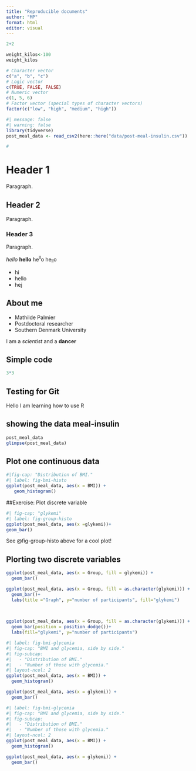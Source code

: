 ```yaml
---
title: "Reproducible documents"
author: "MP"
format: html
editor: visual
---
```


```r
2+2
```

```r
weight_kilos<-100
weight_kilos
```

```r
# Character vector
c("a", "b", "c")
# Logic vector
c(TRUE, FALSE, FALSE)
# Numeric vector
c(1, 5, 6)
# Factor vector (special types of character vectors)
factor(c("low", "high", "medium", "high"))
```

```r
#| message: false
#| warning: false
library(tidyverse)
post_meal_data <- read_csv2(here::here("data/post-meal-insulin.csv"))

```

```r
# 
```

# Header 1

Paragraph.

## Header 2

Paragraph.

### Header 3

Paragraph.

*hello* **hello** he^ll^o he~ll~o

-   hi
-   hello
-   hej

## About me

-   Mathilde Palmier
-   Postdoctoral researcher
-   Southern Denmark University

I am a *scientist* and a **dancer**

## Simple code

```r
3*3

```

## Testing for Git

Hello I am learning how to use R

## showing the data meal-insulin

```r
post_meal_data
glimpse(post_meal_data)
```

## Plot one continuous data

```r
#|fig-cap: "Distribution of BMI."
#| label: fig-bmi-histo
ggplot(post_meal_data, aes(x = BMI)) +
   geom_histogram()

```

##Exercise: Plot discrete variable

```r
#| fig-cap: "glykemi"
#| label: fig-group-histo
ggplot(post_meal_data, aes(x =glykemi))+
geom_bar()

```

See @fig-group-histo above for a cool plot!

## Plorting two discrete variables

```r
ggplot(post_meal_data, aes(x = Group, fill = glykemi)) +
  geom_bar()
```

```r

ggplot(post_meal_data, aes(x = Group, fill = as.character(glykemi))) +
  geom_bar()+
  labs(title ="Graph", y="number of participants", fill="glykemi")
  
  
```

```r

ggplot(post_meal_data, aes(x = Group, fill = as.character(glykemi))) +
  geom_bar(position = position_dodge())+
  labs(fill="glykemi", y="number of participants")
```

```r

#| label: fig-bmi-glycemia
#| fig-cap: "BMI and glycemia, side by side."
#| fig-subcap:
#|   - "Distribution of BMI."
#|   - "Number of those with glycemia."
#| layout-ncol: 2
ggplot(post_meal_data, aes(x = BMI)) +
  geom_histogram()

ggplot(post_meal_data, aes(x = glykemi)) +
  geom_bar()

```
```r
#| label: fig-bmi-glycemia
#| fig-cap: "BMI and glycemia, side by side."
#| fig-subcap:
#|   - "Distribution of BMI."
#|   - "Number of those with glycemia."
#| layout-ncol: 2
ggplot(post_meal_data, aes(x = BMI)) +
  geom_histogram()

ggplot(post_meal_data, aes(x = glykemi)) +
  geom_bar()
```

